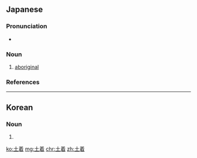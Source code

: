 {{also|土著}}
==Japanese==
{{ja-kanjitab|ど|ちゃく|yomi=o}}

===Pronunciation===
* {{ja-pron|どちゃく|y=o|acc=0|acc_ref=NHK}}

===Noun===
{{ja-noun|どちゃく}}

# [[aboriginal]] {{gloss|original; indigenous}}

===References===
<references/>

----

==Korean==
{{ko-hanjatab}}

===Noun===
{{ko-noun|hj|hangeul=토착}}

# {{hanja form of|토착|aboriginality}}

[[ko:土着]]
[[mg:土着]]
[[chr:土着]]
[[zh:土着]]